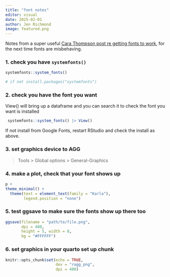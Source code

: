 ```yaml
---
title: "font notes"
editor: visual
date: 2025-02-01
author: Jen Richmond
image: featured.png
---
```


Notes from a super useful [Cara Thompson post re getting fonts to work](%22https://www.cararthompson.com/posts/2024-01-12-using-fonts-in-r-for-dataviz/2024-01-12_getting-fonts-to-work#choose-a-font%22), for the next time fonts are misbehaving.

### 1. check you have `systemfonts()`

```r
systemfonts::system_fonts()

# if not install.packages("systemfonts")
```

### 2. check you have the font you want

View() will bring up a dataframe and you can search it to check the font you want is installed

```r
 systemfonts::system_fonts() |> View()
```

If not install from Google Fonts, restart RStudio and check the install as above.

### 3. set graphics device to AGG

> Tools \> Global options \> General-Graphics

### 4. make a plot, check that your font shows up

```r
p +
theme_minimal() +
  theme(text = element_text(family = "Karla"),
        legend.position = "none")
```

### 5. test ggsave to make sure the fonts show up there too

```r
ggsave(filename = "path/to/file.png",
       dpi = 400,
       height = 5, width = 8,
       bg = "#FFFFFF")
```

### 6. set graphics in your quarto set up chunk

```r
knitr::opts_chunk$set(echo = TRUE,
                      dev = "ragg_png",
                      dpi = 400)
```
